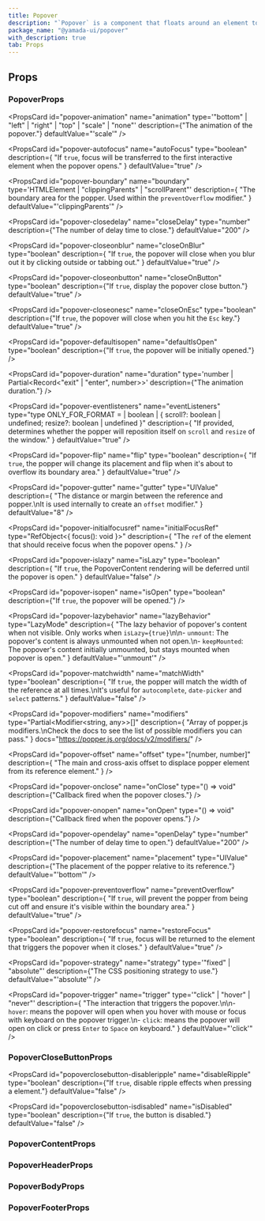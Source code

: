 ```yaml
---
title: Popover
description: "`Popover` is a component that floats around an element to display information."
package_name: "@yamada-ui/popover"
with_description: true
tab: Props
---
```


## Props

### PopoverProps

<PropsCard
  id="popover-animation"
  name="animation"
  type='"bottom" | "left" | "right" | "top" | "scale" | "none"'
  description={"The animation of the popover."}
  defaultValue="'scale'"
/>

<PropsCard
  id="popover-autofocus"
  name="autoFocus"
  type="boolean"
  description={
    "If `true`, focus will be transferred to the first interactive element when the popover opens."
  }
  defaultValue="true"
/>

<PropsCard
  id="popover-boundary"
  name="boundary"
  type='HTMLElement | "clippingParents" | "scrollParent"'
  description={
    "The boundary area for the popper. Used within the `preventOverflow` modifier."
  }
  defaultValue="'clippingParents'"
/>

<PropsCard
  id="popover-closedelay"
  name="closeDelay"
  type="number"
  description={"The number of delay time to close."}
  defaultValue="200"
/>

<PropsCard
  id="popover-closeonblur"
  name="closeOnBlur"
  type="boolean"
  description={
    "If `true`, the popover will close when you blur out it by clicking outside or tabbing out."
  }
  defaultValue="true"
/>

<PropsCard
  id="popover-closeonbutton"
  name="closeOnButton"
  type="boolean"
  description={"If `true`, display the popover close button."}
  defaultValue="true"
/>

<PropsCard
  id="popover-closeonesc"
  name="closeOnEsc"
  type="boolean"
  description={"If `true`, the popover will close when you hit the `Esc` key."}
  defaultValue="true"
/>

<PropsCard
  id="popover-defaultisopen"
  name="defaultIsOpen"
  type="boolean"
  description={"If `true`, the popover will be initially opened."}
/>

<PropsCard
  id="popover-duration"
  name="duration"
  type='number | Partial<Record<"exit" | "enter", number>>'
  description={"The animation duration."}
/>

<PropsCard
  id="popover-eventlisteners"
  name="eventListeners"
  type="type ONLY_FOR_FORMAT =
  | boolean
  | { scroll?: boolean | undefined; resize?: boolean | undefined }"
  description={
    "If provided, determines whether the popper will reposition itself on `scroll`  and `resize` of the window."
  }
  defaultValue="true"
/>

<PropsCard
  id="popover-flip"
  name="flip"
  type="boolean"
  description={
    "If `true`, the popper will change its placement and flip when it's about to overflow its boundary area."
  }
  defaultValue="true"
/>

<PropsCard
  id="popover-gutter"
  name="gutter"
  type="UIValue<number>"
  description={
    "The distance or margin between the reference and popper.\nIt is used internally to create an `offset` modifier."
  }
  defaultValue="8"
/>

<PropsCard
  id="popover-initialfocusref"
  name="initialFocusRef"
  type="RefObject<{ focus(): void }>"
  description={
    "The `ref` of the element that should receive focus when the popover opens."
  }
/>

<PropsCard
  id="popover-islazy"
  name="isLazy"
  type="boolean"
  description={
    "If `true`, the PopoverContent rendering will be deferred until the popover is open."
  }
  defaultValue="false"
/>

<PropsCard
  id="popover-isopen"
  name="isOpen"
  type="boolean"
  description={"If `true`, the popover will be opened."}
/>

<PropsCard
  id="popover-lazybehavior"
  name="lazyBehavior"
  type="LazyMode"
  description={
    "The lazy behavior of popover's content when not visible. Only works when `isLazy={true}`\n\n- `unmount`: The popover's content is always unmounted when not open.\n- `keepMounted`: The popover's content initially unmounted, but stays mounted when popover is open."
  }
  defaultValue="'unmount'"
/>

<PropsCard
  id="popover-matchwidth"
  name="matchWidth"
  type="boolean"
  description={
    "If `true`, the popper will match the width of the reference at all times.\nIt's useful for `autocomplete`, `date-picker` and `select` patterns."
  }
  defaultValue="false"
/>

<PropsCard
  id="popover-modifiers"
  name="modifiers"
  type="Partial<Modifier<string, any>>[]"
  description={
    "Array of popper.js modifiers.\nCheck the docs to see the list of possible modifiers you can pass."
  }
  docs="https://popper.js.org/docs/v2/modifiers/"
/>

<PropsCard
  id="popover-offset"
  name="offset"
  type="[number, number]"
  description={
    "The main and cross-axis offset to displace popper element from its reference element."
  }
/>

<PropsCard
  id="popover-onclose"
  name="onClose"
  type="() => void"
  description={"Callback fired when the popover closes."}
/>

<PropsCard
  id="popover-onopen"
  name="onOpen"
  type="() => void"
  description={"Callback fired when the popover opens."}
/>

<PropsCard
  id="popover-opendelay"
  name="openDelay"
  type="number"
  description={"The number of delay time to open."}
  defaultValue="200"
/>

<PropsCard
  id="popover-placement"
  name="placement"
  type="UIValue<Placement>"
  description={"The placement of the popper relative to its reference."}
  defaultValue="'bottom'"
/>

<PropsCard
  id="popover-preventoverflow"
  name="preventOverflow"
  type="boolean"
  description={
    "If `true`, will prevent the popper from being cut off and ensure it's visible within the boundary area."
  }
  defaultValue="true"
/>

<PropsCard
  id="popover-restorefocus"
  name="restoreFocus"
  type="boolean"
  description={
    "If `true`, focus will be returned to the element that triggers the popover when it closes."
  }
  defaultValue="true"
/>

<PropsCard
  id="popover-strategy"
  name="strategy"
  type='"fixed" | "absolute"'
  description={"The CSS positioning strategy to use."}
  defaultValue="'absolute'"
/>

<PropsCard
  id="popover-trigger"
  name="trigger"
  type='"click" | "hover" | "never"'
  description={
    "The interaction that triggers the popover.\n\n- `hover`: means the popover will open when you hover with mouse or focus with keyboard on the popover trigger.\n- `click`: means the popover will open on click or press `Enter` to `Space` on keyboard."
  }
  defaultValue="'click'"
/>

### PopoverCloseButtonProps

<PropsCard
  id="popoverclosebutton-disableripple"
  name="disableRipple"
  type="boolean"
  description={"If `true`, disable ripple effects when pressing a element."}
  defaultValue="false"
/>

<PropsCard
  id="popoverclosebutton-isdisabled"
  name="isDisabled"
  type="boolean"
  description={"If `true`, the button is disabled."}
  defaultValue="false"
/>

### PopoverContentProps

<PropsCard id="popovercontent-about" name="about" type="string" />

<PropsCard id="popovercontent-accesskey" name="accessKey" type="string" />

<PropsCard
  id="popovercontent-aria-activedescendant"
  name="aria-activedescendant"
  type="string"
/>

<PropsCard
  id="popovercontent-aria-atomic"
  name="aria-atomic"
  type="Booleanish"
/>

<PropsCard
  id="popovercontent-aria-autocomplete"
  name="aria-autocomplete"
  type='"list" | "none" | "inline" | "both"'
/>

<PropsCard
  id="popovercontent-aria-braillelabel"
  name="aria-braillelabel"
  type="string"
/>

<PropsCard
  id="popovercontent-aria-brailleroledescription"
  name="aria-brailleroledescription"
  type="string"
/>

<PropsCard id="popovercontent-aria-busy" name="aria-busy" type="Booleanish" />

<PropsCard
  id="popovercontent-aria-checked"
  name="aria-checked"
  type='boolean | "true" | "false" | "mixed"'
/>

<PropsCard
  id="popovercontent-aria-colcount"
  name="aria-colcount"
  type="number"
/>

<PropsCard
  id="popovercontent-aria-colindex"
  name="aria-colindex"
  type="number"
/>

<PropsCard
  id="popovercontent-aria-colindextext"
  name="aria-colindextext"
  type="string"
/>

<PropsCard id="popovercontent-aria-colspan" name="aria-colspan" type="number" />

<PropsCard
  id="popovercontent-aria-controls"
  name="aria-controls"
  type="string"
/>

<PropsCard
  id="popovercontent-aria-current"
  name="aria-current"
  type='type ONLY_FOR_FORMAT =
  | boolean
  | "time"
  | "page"
  | "true"
  | "false"
  | "step"
  | "location"
  | "date"'
/>

<PropsCard
  id="popovercontent-aria-describedby"
  name="aria-describedby"
  type="string"
/>

<PropsCard
  id="popovercontent-aria-description"
  name="aria-description"
  type="string"
/>

<PropsCard id="popovercontent-aria-details" name="aria-details" type="string" />

<PropsCard
  id="popovercontent-aria-disabled"
  name="aria-disabled"
  type="Booleanish"
/>

<PropsCard
  id="popovercontent-aria-dropeffect"
  name="aria-dropeffect"
  type='"link" | "none" | "copy" | "execute" | "move" | "popup"'
/>

<PropsCard
  id="popovercontent-aria-errormessage"
  name="aria-errormessage"
  type="string"
/>

<PropsCard
  id="popovercontent-aria-expanded"
  name="aria-expanded"
  type="Booleanish"
/>

<PropsCard id="popovercontent-aria-flowto" name="aria-flowto" type="string" />

<PropsCard
  id="popovercontent-aria-grabbed"
  name="aria-grabbed"
  type="Booleanish"
/>

<PropsCard
  id="popovercontent-aria-haspopup"
  name="aria-haspopup"
  type='type ONLY_FOR_FORMAT =
  | boolean
  | "dialog"
  | "menu"
  | "grid"
  | "true"
  | "false"
  | "listbox"
  | "tree"'
/>

<PropsCard
  id="popovercontent-aria-hidden"
  name="aria-hidden"
  type="Booleanish"
/>

<PropsCard
  id="popovercontent-aria-invalid"
  name="aria-invalid"
  type='boolean | "true" | "false" | "grammar" | "spelling"'
/>

<PropsCard
  id="popovercontent-aria-keyshortcuts"
  name="aria-keyshortcuts"
  type="string"
/>

<PropsCard id="popovercontent-aria-label" name="aria-label" type="string" />

<PropsCard
  id="popovercontent-aria-labelledby"
  name="aria-labelledby"
  type="string"
/>

<PropsCard id="popovercontent-aria-level" name="aria-level" type="number" />

<PropsCard
  id="popovercontent-aria-live"
  name="aria-live"
  type='"off" | "assertive" | "polite"'
/>

<PropsCard id="popovercontent-aria-modal" name="aria-modal" type="Booleanish" />

<PropsCard
  id="popovercontent-aria-multiline"
  name="aria-multiline"
  type="Booleanish"
/>

<PropsCard
  id="popovercontent-aria-multiselectable"
  name="aria-multiselectable"
  type="Booleanish"
/>

<PropsCard
  id="popovercontent-aria-orientation"
  name="aria-orientation"
  type='"horizontal" | "vertical"'
/>

<PropsCard id="popovercontent-aria-owns" name="aria-owns" type="string" />

<PropsCard
  id="popovercontent-aria-placeholder"
  name="aria-placeholder"
  type="string"
/>

<PropsCard
  id="popovercontent-aria-posinset"
  name="aria-posinset"
  type="number"
/>

<PropsCard
  id="popovercontent-aria-pressed"
  name="aria-pressed"
  type='boolean | "true" | "false" | "mixed"'
/>

<PropsCard
  id="popovercontent-aria-readonly"
  name="aria-readonly"
  type="Booleanish"
/>

<PropsCard
  id="popovercontent-aria-relevant"
  name="aria-relevant"
  type='type ONLY_FOR_FORMAT =
  | "text"
  | "all"
  | "additions"
  | "additions removals"
  | "additions text"
  | "removals"
  | "removals additions"
  | "removals text"
  | "text additions"
  | "text removals"'
/>

<PropsCard
  id="popovercontent-aria-required"
  name="aria-required"
  type="Booleanish"
/>

<PropsCard
  id="popovercontent-aria-roledescription"
  name="aria-roledescription"
  type="string"
/>

<PropsCard
  id="popovercontent-aria-rowcount"
  name="aria-rowcount"
  type="number"
/>

<PropsCard
  id="popovercontent-aria-rowindex"
  name="aria-rowindex"
  type="number"
/>

<PropsCard
  id="popovercontent-aria-rowindextext"
  name="aria-rowindextext"
  type="string"
/>

<PropsCard id="popovercontent-aria-rowspan" name="aria-rowspan" type="number" />

<PropsCard
  id="popovercontent-aria-selected"
  name="aria-selected"
  type="Booleanish"
/>

<PropsCard id="popovercontent-aria-setsize" name="aria-setsize" type="number" />

<PropsCard
  id="popovercontent-aria-sort"
  name="aria-sort"
  type='"none" | "ascending" | "descending" | "other"'
/>

<PropsCard
  id="popovercontent-aria-valuemax"
  name="aria-valuemax"
  type="number"
/>

<PropsCard
  id="popovercontent-aria-valuemin"
  name="aria-valuemin"
  type="number"
/>

<PropsCard
  id="popovercontent-aria-valuenow"
  name="aria-valuenow"
  type="number"
/>

<PropsCard
  id="popovercontent-aria-valuetext"
  name="aria-valuetext"
  type="string"
/>

<PropsCard
  id="popovercontent-autocapitalize"
  name="autoCapitalize"
  type="string"
/>

<PropsCard id="popovercontent-autocorrect" name="autoCorrect" type="string" />

<PropsCard id="popovercontent-autofocus" name="autoFocus" type="boolean" />

<PropsCard id="popovercontent-autosave" name="autoSave" type="string" />

<PropsCard id="popovercontent-classname" name="className" type="string" />

<PropsCard
  id="popovercontent-contenteditable"
  name="contentEditable"
  type='"inherit" | Booleanish | "plaintext-only"'
/>

<PropsCard id="popovercontent-contextmenu" name="contextMenu" type="string" />

<PropsCard
  id="popovercontent-dangerouslysetinnerhtml"
  name="dangerouslySetInnerHTML"
  type="{ __html: string | TrustedHTML }"
/>

<PropsCard id="popovercontent-datatype" name="datatype" type="string" />

<PropsCard
  id="popovercontent-defaultchecked"
  name="defaultChecked"
  type="boolean"
/>

<PropsCard
  id="popovercontent-defaultvalue"
  name="defaultValue"
  type="string | number | readonly string[]"
/>

<PropsCard id="popovercontent-dir" name="dir" type="string" />

<PropsCard id="popovercontent-draggable" name="draggable" type="Booleanish" />

<PropsCard id="popovercontent-hidden" name="hidden" type="boolean" />

<PropsCard id="popovercontent-id" name="id" type="string" />

<PropsCard id="popovercontent-inlist" name="inlist" type="any" />

<PropsCard
  id="popovercontent-inputmode"
  name="inputMode"
  type='type ONLY_FOR_FORMAT =
  | "search"
  | "text"
  | "none"
  | "tel"
  | "url"
  | "email"
  | "numeric"
  | "decimal"'
/>

<PropsCard id="popovercontent-is" name="is" type="string" />

<PropsCard id="popovercontent-itemid" name="itemID" type="string" />

<PropsCard id="popovercontent-itemprop" name="itemProp" type="string" />

<PropsCard id="popovercontent-itemref" name="itemRef" type="string" />

<PropsCard id="popovercontent-itemscope" name="itemScope" type="boolean" />

<PropsCard id="popovercontent-itemtype" name="itemType" type="string" />

<PropsCard id="popovercontent-lang" name="lang" type="string" />

<PropsCard id="popovercontent-nonce" name="nonce" type="string" />

<PropsCard
  id="popovercontent-onabort"
  name="onAbort"
  type="ReactEventHandler<HTMLElement>"
/>

<PropsCard
  id="popovercontent-onabortcapture"
  name="onAbortCapture"
  type="ReactEventHandler<HTMLElement>"
/>

<PropsCard
  id="popovercontent-onanimationend"
  name="onAnimationEnd"
  type="AnimationEventHandler<HTMLElement>"
/>

<PropsCard
  id="popovercontent-onanimationendcapture"
  name="onAnimationEndCapture"
  type="AnimationEventHandler<HTMLElement>"
/>

<PropsCard
  id="popovercontent-onanimationiteration"
  name="onAnimationIteration"
  type="AnimationEventHandler<HTMLElement>"
/>

<PropsCard
  id="popovercontent-onanimationiterationcapture"
  name="onAnimationIterationCapture"
  type="AnimationEventHandler<HTMLElement>"
/>

<PropsCard
  id="popovercontent-onanimationstartcapture"
  name="onAnimationStartCapture"
  type="AnimationEventHandler<HTMLElement>"
/>

<PropsCard
  id="popovercontent-onauxclick"
  name="onAuxClick"
  type="MouseEventHandler<HTMLElement>"
/>

<PropsCard
  id="popovercontent-onauxclickcapture"
  name="onAuxClickCapture"
  type="MouseEventHandler<HTMLElement>"
/>

<PropsCard
  id="popovercontent-onbeforeinput"
  name="onBeforeInput"
  type="FormEventHandler<HTMLElement>"
/>

<PropsCard
  id="popovercontent-onbeforeinputcapture"
  name="onBeforeInputCapture"
  type="FormEventHandler<HTMLElement>"
/>

<PropsCard
  id="popovercontent-onblur"
  name="onBlur"
  type="FocusEventHandler<HTMLElement>"
/>

<PropsCard
  id="popovercontent-onblurcapture"
  name="onBlurCapture"
  type="FocusEventHandler<HTMLElement>"
/>

<PropsCard
  id="popovercontent-oncanplay"
  name="onCanPlay"
  type="ReactEventHandler<HTMLElement>"
/>

<PropsCard
  id="popovercontent-oncanplaycapture"
  name="onCanPlayCapture"
  type="ReactEventHandler<HTMLElement>"
/>

<PropsCard
  id="popovercontent-oncanplaythrough"
  name="onCanPlayThrough"
  type="ReactEventHandler<HTMLElement>"
/>

<PropsCard
  id="popovercontent-oncanplaythroughcapture"
  name="onCanPlayThroughCapture"
  type="ReactEventHandler<HTMLElement>"
/>

<PropsCard
  id="popovercontent-onchange"
  name="onChange"
  type="FormEventHandler<HTMLElement>"
/>

<PropsCard
  id="popovercontent-onchangecapture"
  name="onChangeCapture"
  type="FormEventHandler<HTMLElement>"
/>

<PropsCard
  id="popovercontent-onclick"
  name="onClick"
  type="MouseEventHandler<HTMLElement>"
/>

<PropsCard
  id="popovercontent-onclickcapture"
  name="onClickCapture"
  type="MouseEventHandler<HTMLElement>"
/>

<PropsCard
  id="popovercontent-oncompositionend"
  name="onCompositionEnd"
  type="CompositionEventHandler<HTMLElement>"
/>

<PropsCard
  id="popovercontent-oncompositionendcapture"
  name="onCompositionEndCapture"
  type="CompositionEventHandler<HTMLElement>"
/>

<PropsCard
  id="popovercontent-oncompositionstart"
  name="onCompositionStart"
  type="CompositionEventHandler<HTMLElement>"
/>

<PropsCard
  id="popovercontent-oncompositionstartcapture"
  name="onCompositionStartCapture"
  type="CompositionEventHandler<HTMLElement>"
/>

<PropsCard
  id="popovercontent-oncompositionupdate"
  name="onCompositionUpdate"
  type="CompositionEventHandler<HTMLElement>"
/>

<PropsCard
  id="popovercontent-oncompositionupdatecapture"
  name="onCompositionUpdateCapture"
  type="CompositionEventHandler<HTMLElement>"
/>

<PropsCard
  id="popovercontent-oncontextmenu"
  name="onContextMenu"
  type="MouseEventHandler<HTMLElement>"
/>

<PropsCard
  id="popovercontent-oncontextmenucapture"
  name="onContextMenuCapture"
  type="MouseEventHandler<HTMLElement>"
/>

<PropsCard
  id="popovercontent-oncopy"
  name="onCopy"
  type="ClipboardEventHandler<HTMLElement>"
/>

<PropsCard
  id="popovercontent-oncopycapture"
  name="onCopyCapture"
  type="ClipboardEventHandler<HTMLElement>"
/>

<PropsCard
  id="popovercontent-oncut"
  name="onCut"
  type="ClipboardEventHandler<HTMLElement>"
/>

<PropsCard
  id="popovercontent-oncutcapture"
  name="onCutCapture"
  type="ClipboardEventHandler<HTMLElement>"
/>

<PropsCard
  id="popovercontent-ondoubleclick"
  name="onDoubleClick"
  type="MouseEventHandler<HTMLElement>"
/>

<PropsCard
  id="popovercontent-ondoubleclickcapture"
  name="onDoubleClickCapture"
  type="MouseEventHandler<HTMLElement>"
/>

<PropsCard
  id="popovercontent-ondragcapture"
  name="onDragCapture"
  type="DragEventHandler<HTMLElement>"
/>

<PropsCard
  id="popovercontent-ondragendcapture"
  name="onDragEndCapture"
  type="DragEventHandler<HTMLElement>"
/>

<PropsCard
  id="popovercontent-ondragenter"
  name="onDragEnter"
  type="DragEventHandler<HTMLElement>"
/>

<PropsCard
  id="popovercontent-ondragentercapture"
  name="onDragEnterCapture"
  type="DragEventHandler<HTMLElement>"
/>

<PropsCard
  id="popovercontent-ondragexit"
  name="onDragExit"
  type="DragEventHandler<HTMLElement>"
/>

<PropsCard
  id="popovercontent-ondragexitcapture"
  name="onDragExitCapture"
  type="DragEventHandler<HTMLElement>"
/>

<PropsCard
  id="popovercontent-ondragleave"
  name="onDragLeave"
  type="DragEventHandler<HTMLElement>"
/>

<PropsCard
  id="popovercontent-ondragleavecapture"
  name="onDragLeaveCapture"
  type="DragEventHandler<HTMLElement>"
/>

<PropsCard
  id="popovercontent-ondragover"
  name="onDragOver"
  type="DragEventHandler<HTMLElement>"
/>

<PropsCard
  id="popovercontent-ondragovercapture"
  name="onDragOverCapture"
  type="DragEventHandler<HTMLElement>"
/>

<PropsCard
  id="popovercontent-ondragstartcapture"
  name="onDragStartCapture"
  type="DragEventHandler<HTMLElement>"
/>

<PropsCard
  id="popovercontent-ondrop"
  name="onDrop"
  type="DragEventHandler<HTMLElement>"
/>

<PropsCard
  id="popovercontent-ondropcapture"
  name="onDropCapture"
  type="DragEventHandler<HTMLElement>"
/>

<PropsCard
  id="popovercontent-ondurationchange"
  name="onDurationChange"
  type="ReactEventHandler<HTMLElement>"
/>

<PropsCard
  id="popovercontent-ondurationchangecapture"
  name="onDurationChangeCapture"
  type="ReactEventHandler<HTMLElement>"
/>

<PropsCard
  id="popovercontent-onemptied"
  name="onEmptied"
  type="ReactEventHandler<HTMLElement>"
/>

<PropsCard
  id="popovercontent-onemptiedcapture"
  name="onEmptiedCapture"
  type="ReactEventHandler<HTMLElement>"
/>

<PropsCard
  id="popovercontent-onencrypted"
  name="onEncrypted"
  type="ReactEventHandler<HTMLElement>"
/>

<PropsCard
  id="popovercontent-onencryptedcapture"
  name="onEncryptedCapture"
  type="ReactEventHandler<HTMLElement>"
/>

<PropsCard
  id="popovercontent-onended"
  name="onEnded"
  type="ReactEventHandler<HTMLElement>"
/>

<PropsCard
  id="popovercontent-onendedcapture"
  name="onEndedCapture"
  type="ReactEventHandler<HTMLElement>"
/>

<PropsCard
  id="popovercontent-onerror"
  name="onError"
  type="ReactEventHandler<HTMLElement>"
/>

<PropsCard
  id="popovercontent-onerrorcapture"
  name="onErrorCapture"
  type="ReactEventHandler<HTMLElement>"
/>

<PropsCard
  id="popovercontent-onfocus"
  name="onFocus"
  type="FocusEventHandler<HTMLElement>"
/>

<PropsCard
  id="popovercontent-onfocuscapture"
  name="onFocusCapture"
  type="FocusEventHandler<HTMLElement>"
/>

<PropsCard
  id="popovercontent-ongotpointercapture"
  name="onGotPointerCapture"
  type="PointerEventHandler<HTMLElement>"
/>

<PropsCard
  id="popovercontent-ongotpointercapturecapture"
  name="onGotPointerCaptureCapture"
  type="PointerEventHandler<HTMLElement>"
/>

<PropsCard
  id="popovercontent-oninput"
  name="onInput"
  type="FormEventHandler<HTMLElement>"
/>

<PropsCard
  id="popovercontent-oninputcapture"
  name="onInputCapture"
  type="FormEventHandler<HTMLElement>"
/>

<PropsCard
  id="popovercontent-oninvalid"
  name="onInvalid"
  type="FormEventHandler<HTMLElement>"
/>

<PropsCard
  id="popovercontent-oninvalidcapture"
  name="onInvalidCapture"
  type="FormEventHandler<HTMLElement>"
/>

<PropsCard
  id="popovercontent-onkeydown"
  name="onKeyDown"
  type="KeyboardEventHandler<HTMLElement>"
/>

<PropsCard
  id="popovercontent-onkeydowncapture"
  name="onKeyDownCapture"
  type="KeyboardEventHandler<HTMLElement>"
/>

<PropsCard
  id="popovercontent-onkeypress"
  name="onKeyPress"
  type="KeyboardEventHandler<HTMLElement>"
/>

<PropsCard
  id="popovercontent-onkeypresscapture"
  name="onKeyPressCapture"
  type="KeyboardEventHandler<HTMLElement>"
/>

<PropsCard
  id="popovercontent-onkeyup"
  name="onKeyUp"
  type="KeyboardEventHandler<HTMLElement>"
/>

<PropsCard
  id="popovercontent-onkeyupcapture"
  name="onKeyUpCapture"
  type="KeyboardEventHandler<HTMLElement>"
/>

<PropsCard
  id="popovercontent-onload"
  name="onLoad"
  type="ReactEventHandler<HTMLElement>"
/>

<PropsCard
  id="popovercontent-onloadcapture"
  name="onLoadCapture"
  type="ReactEventHandler<HTMLElement>"
/>

<PropsCard
  id="popovercontent-onloadeddata"
  name="onLoadedData"
  type="ReactEventHandler<HTMLElement>"
/>

<PropsCard
  id="popovercontent-onloadeddatacapture"
  name="onLoadedDataCapture"
  type="ReactEventHandler<HTMLElement>"
/>

<PropsCard
  id="popovercontent-onloadedmetadata"
  name="onLoadedMetadata"
  type="ReactEventHandler<HTMLElement>"
/>

<PropsCard
  id="popovercontent-onloadedmetadatacapture"
  name="onLoadedMetadataCapture"
  type="ReactEventHandler<HTMLElement>"
/>

<PropsCard
  id="popovercontent-onloadstart"
  name="onLoadStart"
  type="ReactEventHandler<HTMLElement>"
/>

<PropsCard
  id="popovercontent-onloadstartcapture"
  name="onLoadStartCapture"
  type="ReactEventHandler<HTMLElement>"
/>

<PropsCard
  id="popovercontent-onlostpointercapture"
  name="onLostPointerCapture"
  type="PointerEventHandler<HTMLElement>"
/>

<PropsCard
  id="popovercontent-onlostpointercapturecapture"
  name="onLostPointerCaptureCapture"
  type="PointerEventHandler<HTMLElement>"
/>

<PropsCard
  id="popovercontent-onmousedown"
  name="onMouseDown"
  type="MouseEventHandler<HTMLElement>"
/>

<PropsCard
  id="popovercontent-onmousedowncapture"
  name="onMouseDownCapture"
  type="MouseEventHandler<HTMLElement>"
/>

<PropsCard
  id="popovercontent-onmouseenter"
  name="onMouseEnter"
  type="MouseEventHandler<HTMLElement>"
/>

<PropsCard
  id="popovercontent-onmouseleave"
  name="onMouseLeave"
  type="MouseEventHandler<HTMLElement>"
/>

<PropsCard
  id="popovercontent-onmousemove"
  name="onMouseMove"
  type="MouseEventHandler<HTMLElement>"
/>

<PropsCard
  id="popovercontent-onmousemovecapture"
  name="onMouseMoveCapture"
  type="MouseEventHandler<HTMLElement>"
/>

<PropsCard
  id="popovercontent-onmouseout"
  name="onMouseOut"
  type="MouseEventHandler<HTMLElement>"
/>

<PropsCard
  id="popovercontent-onmouseoutcapture"
  name="onMouseOutCapture"
  type="MouseEventHandler<HTMLElement>"
/>

<PropsCard
  id="popovercontent-onmouseover"
  name="onMouseOver"
  type="MouseEventHandler<HTMLElement>"
/>

<PropsCard
  id="popovercontent-onmouseovercapture"
  name="onMouseOverCapture"
  type="MouseEventHandler<HTMLElement>"
/>

<PropsCard
  id="popovercontent-onmouseup"
  name="onMouseUp"
  type="MouseEventHandler<HTMLElement>"
/>

<PropsCard
  id="popovercontent-onmouseupcapture"
  name="onMouseUpCapture"
  type="MouseEventHandler<HTMLElement>"
/>

<PropsCard
  id="popovercontent-onpaste"
  name="onPaste"
  type="ClipboardEventHandler<HTMLElement>"
/>

<PropsCard
  id="popovercontent-onpastecapture"
  name="onPasteCapture"
  type="ClipboardEventHandler<HTMLElement>"
/>

<PropsCard
  id="popovercontent-onpause"
  name="onPause"
  type="ReactEventHandler<HTMLElement>"
/>

<PropsCard
  id="popovercontent-onpausecapture"
  name="onPauseCapture"
  type="ReactEventHandler<HTMLElement>"
/>

<PropsCard
  id="popovercontent-onplay"
  name="onPlay"
  type="ReactEventHandler<HTMLElement>"
/>

<PropsCard
  id="popovercontent-onplaycapture"
  name="onPlayCapture"
  type="ReactEventHandler<HTMLElement>"
/>

<PropsCard
  id="popovercontent-onplaying"
  name="onPlaying"
  type="ReactEventHandler<HTMLElement>"
/>

<PropsCard
  id="popovercontent-onplayingcapture"
  name="onPlayingCapture"
  type="ReactEventHandler<HTMLElement>"
/>

<PropsCard
  id="popovercontent-onpointercancel"
  name="onPointerCancel"
  type="PointerEventHandler<HTMLElement>"
/>

<PropsCard
  id="popovercontent-onpointercancelcapture"
  name="onPointerCancelCapture"
  type="PointerEventHandler<HTMLElement>"
/>

<PropsCard
  id="popovercontent-onpointerdown"
  name="onPointerDown"
  type="PointerEventHandler<HTMLElement>"
/>

<PropsCard
  id="popovercontent-onpointerdowncapture"
  name="onPointerDownCapture"
  type="PointerEventHandler<HTMLElement>"
/>

<PropsCard
  id="popovercontent-onpointerenter"
  name="onPointerEnter"
  type="PointerEventHandler<HTMLElement>"
/>

<PropsCard
  id="popovercontent-onpointerentercapture"
  name="onPointerEnterCapture"
  type="PointerEventHandler<HTMLElement>"
/>

<PropsCard
  id="popovercontent-onpointerleave"
  name="onPointerLeave"
  type="PointerEventHandler<HTMLElement>"
/>

<PropsCard
  id="popovercontent-onpointerleavecapture"
  name="onPointerLeaveCapture"
  type="PointerEventHandler<HTMLElement>"
/>

<PropsCard
  id="popovercontent-onpointermove"
  name="onPointerMove"
  type="PointerEventHandler<HTMLElement>"
/>

<PropsCard
  id="popovercontent-onpointermovecapture"
  name="onPointerMoveCapture"
  type="PointerEventHandler<HTMLElement>"
/>

<PropsCard
  id="popovercontent-onpointerout"
  name="onPointerOut"
  type="PointerEventHandler<HTMLElement>"
/>

<PropsCard
  id="popovercontent-onpointeroutcapture"
  name="onPointerOutCapture"
  type="PointerEventHandler<HTMLElement>"
/>

<PropsCard
  id="popovercontent-onpointerover"
  name="onPointerOver"
  type="PointerEventHandler<HTMLElement>"
/>

<PropsCard
  id="popovercontent-onpointerovercapture"
  name="onPointerOverCapture"
  type="PointerEventHandler<HTMLElement>"
/>

<PropsCard
  id="popovercontent-onpointerup"
  name="onPointerUp"
  type="PointerEventHandler<HTMLElement>"
/>

<PropsCard
  id="popovercontent-onpointerupcapture"
  name="onPointerUpCapture"
  type="PointerEventHandler<HTMLElement>"
/>

<PropsCard
  id="popovercontent-onprogress"
  name="onProgress"
  type="ReactEventHandler<HTMLElement>"
/>

<PropsCard
  id="popovercontent-onprogresscapture"
  name="onProgressCapture"
  type="ReactEventHandler<HTMLElement>"
/>

<PropsCard
  id="popovercontent-onratechange"
  name="onRateChange"
  type="ReactEventHandler<HTMLElement>"
/>

<PropsCard
  id="popovercontent-onratechangecapture"
  name="onRateChangeCapture"
  type="ReactEventHandler<HTMLElement>"
/>

<PropsCard
  id="popovercontent-onreset"
  name="onReset"
  type="FormEventHandler<HTMLElement>"
/>

<PropsCard
  id="popovercontent-onresetcapture"
  name="onResetCapture"
  type="FormEventHandler<HTMLElement>"
/>

<PropsCard
  id="popovercontent-onresize"
  name="onResize"
  type="ReactEventHandler<HTMLElement>"
/>

<PropsCard
  id="popovercontent-onresizecapture"
  name="onResizeCapture"
  type="ReactEventHandler<HTMLElement>"
/>

<PropsCard
  id="popovercontent-onscroll"
  name="onScroll"
  type="UIEventHandler<HTMLElement>"
/>

<PropsCard
  id="popovercontent-onscrollcapture"
  name="onScrollCapture"
  type="UIEventHandler<HTMLElement>"
/>

<PropsCard
  id="popovercontent-onseeked"
  name="onSeeked"
  type="ReactEventHandler<HTMLElement>"
/>

<PropsCard
  id="popovercontent-onseekedcapture"
  name="onSeekedCapture"
  type="ReactEventHandler<HTMLElement>"
/>

<PropsCard
  id="popovercontent-onseeking"
  name="onSeeking"
  type="ReactEventHandler<HTMLElement>"
/>

<PropsCard
  id="popovercontent-onseekingcapture"
  name="onSeekingCapture"
  type="ReactEventHandler<HTMLElement>"
/>

<PropsCard
  id="popovercontent-onselect"
  name="onSelect"
  type="ReactEventHandler<HTMLElement>"
/>

<PropsCard
  id="popovercontent-onselectcapture"
  name="onSelectCapture"
  type="ReactEventHandler<HTMLElement>"
/>

<PropsCard
  id="popovercontent-onstalled"
  name="onStalled"
  type="ReactEventHandler<HTMLElement>"
/>

<PropsCard
  id="popovercontent-onstalledcapture"
  name="onStalledCapture"
  type="ReactEventHandler<HTMLElement>"
/>

<PropsCard
  id="popovercontent-onsubmit"
  name="onSubmit"
  type="FormEventHandler<HTMLElement>"
/>

<PropsCard
  id="popovercontent-onsubmitcapture"
  name="onSubmitCapture"
  type="FormEventHandler<HTMLElement>"
/>

<PropsCard
  id="popovercontent-onsuspend"
  name="onSuspend"
  type="ReactEventHandler<HTMLElement>"
/>

<PropsCard
  id="popovercontent-onsuspendcapture"
  name="onSuspendCapture"
  type="ReactEventHandler<HTMLElement>"
/>

<PropsCard
  id="popovercontent-ontimeupdate"
  name="onTimeUpdate"
  type="ReactEventHandler<HTMLElement>"
/>

<PropsCard
  id="popovercontent-ontimeupdatecapture"
  name="onTimeUpdateCapture"
  type="ReactEventHandler<HTMLElement>"
/>

<PropsCard
  id="popovercontent-ontouchcancel"
  name="onTouchCancel"
  type="TouchEventHandler<HTMLElement>"
/>

<PropsCard
  id="popovercontent-ontouchcancelcapture"
  name="onTouchCancelCapture"
  type="TouchEventHandler<HTMLElement>"
/>

<PropsCard
  id="popovercontent-ontouchend"
  name="onTouchEnd"
  type="TouchEventHandler<HTMLElement>"
/>

<PropsCard
  id="popovercontent-ontouchendcapture"
  name="onTouchEndCapture"
  type="TouchEventHandler<HTMLElement>"
/>

<PropsCard
  id="popovercontent-ontouchmove"
  name="onTouchMove"
  type="TouchEventHandler<HTMLElement>"
/>

<PropsCard
  id="popovercontent-ontouchmovecapture"
  name="onTouchMoveCapture"
  type="TouchEventHandler<HTMLElement>"
/>

<PropsCard
  id="popovercontent-ontouchstart"
  name="onTouchStart"
  type="TouchEventHandler<HTMLElement>"
/>

<PropsCard
  id="popovercontent-ontouchstartcapture"
  name="onTouchStartCapture"
  type="TouchEventHandler<HTMLElement>"
/>

<PropsCard
  id="popovercontent-ontransitionend"
  name="onTransitionEnd"
  type="TransitionEventHandler<HTMLElement>"
/>

<PropsCard
  id="popovercontent-ontransitionendcapture"
  name="onTransitionEndCapture"
  type="TransitionEventHandler<HTMLElement>"
/>

<PropsCard
  id="popovercontent-onvolumechange"
  name="onVolumeChange"
  type="ReactEventHandler<HTMLElement>"
/>

<PropsCard
  id="popovercontent-onvolumechangecapture"
  name="onVolumeChangeCapture"
  type="ReactEventHandler<HTMLElement>"
/>

<PropsCard
  id="popovercontent-onwaiting"
  name="onWaiting"
  type="ReactEventHandler<HTMLElement>"
/>

<PropsCard
  id="popovercontent-onwaitingcapture"
  name="onWaitingCapture"
  type="ReactEventHandler<HTMLElement>"
/>

<PropsCard
  id="popovercontent-onwheel"
  name="onWheel"
  type="WheelEventHandler<HTMLElement>"
/>

<PropsCard
  id="popovercontent-onwheelcapture"
  name="onWheelCapture"
  type="WheelEventHandler<HTMLElement>"
/>

<PropsCard id="popovercontent-placeholder" name="placeholder" type="string" />

<PropsCard id="popovercontent-prefix" name="prefix" type="string" />

<PropsCard id="popovercontent-property" name="property" type="string" />

<PropsCard id="popovercontent-radiogroup" name="radioGroup" type="string" />

<PropsCard id="popovercontent-rel" name="rel" type="string" />

<PropsCard id="popovercontent-resource" name="resource" type="string" />

<PropsCard id="popovercontent-results" name="results" type="number" />

<PropsCard id="popovercontent-rev" name="rev" type="string" />

<PropsCard id="popovercontent-role" name="role" type="AriaRole" />

<PropsCard id="popovercontent-security" name="security" type="string" />

<PropsCard id="popovercontent-slot" name="slot" type="string" />

<PropsCard id="popovercontent-spellcheck" name="spellCheck" type="Booleanish" />

<PropsCard
  id="popovercontent-suppresscontenteditablewarning"
  name="suppressContentEditableWarning"
  type="boolean"
/>

<PropsCard
  id="popovercontent-suppresshydrationwarning"
  name="suppressHydrationWarning"
  type="boolean"
/>

<PropsCard id="popovercontent-tabindex" name="tabIndex" type="number" />

<PropsCard id="popovercontent-title" name="title" type="string" />

<PropsCard id="popovercontent-typeof" name="typeof" type="string" />

<PropsCard
  id="popovercontent-unselectable"
  name="unselectable"
  type='"on" | "off"'
/>

<PropsCard id="popovercontent-vocab" name="vocab" type="string" />

### PopoverHeaderProps

### PopoverBodyProps

### PopoverFooterProps

